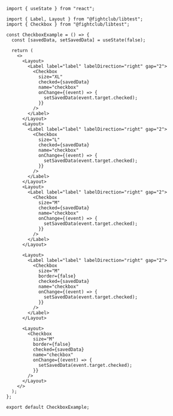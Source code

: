 ```tsx
import { useState } from "react";

import { Label, Layout } from "@fightclub/libtest";
import { Checkbox } from "@fightclub/libtest";

const CheckboxExample = () => {
  const [savedData, setSavedData] = useState(false);

  return (
    <>
      <Layout>
        <Label label="label" labelDirection="right" gap="2">
          <Checkbox
            size="XL"
            checked={savedData}
            name="checkbox"
            onChange={(event) => {
              setSavedData(event.target.checked);
            }}
          />
        </Label>
      </Layout>
      <Layout>
        <Label label="label" labelDirection="right" gap="2">
          <Checkbox
            size="L"
            checked={savedData}
            name="checkbox"
            onChange={(event) => {
              setSavedData(event.target.checked);
            }}
          />
        </Label>
      </Layout>
      <Layout>
        <Label label="label" labelDirection="right" gap="2">
          <Checkbox
            size="M"
            checked={savedData}
            name="checkbox"
            onChange={(event) => {
              setSavedData(event.target.checked);
            }}
          />
        </Label>
      </Layout>

      <Layout>
        <Label label="label" labelDirection="right" gap="2">
          <Checkbox
            size="M"
            border={false}
            checked={savedData}
            name="checkbox"
            onChange={(event) => {
              setSavedData(event.target.checked);
            }}
          />
        </Label>
      </Layout>

      <Layout>
        <Checkbox
          size="M"
          border={false}
          checked={savedData}
          name="checkbox"
          onChange={(event) => {
            setSavedData(event.target.checked);
          }}
        />
      </Layout>
    </>
  );
};

export default CheckboxExample;
```
